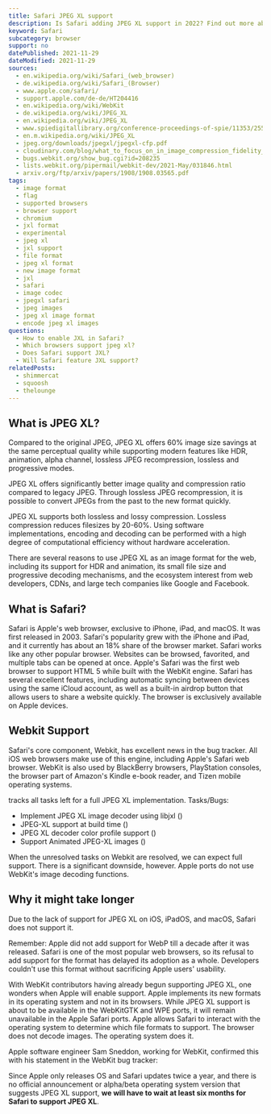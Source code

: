 ```yaml
---
title: Safari JPEG XL support
description: Is Safari adding JPEG XL support in 2022? Find out more about the current state.
keyword: Safari
subcategory: browser
support: no
datePublished: 2021-11-29
dateModified: 2021-11-29
sources:
  - en.wikipedia.org/wiki/Safari_(web_browser)
  - de.wikipedia.org/wiki/Safari_(Browser)
  - www.apple.com/safari/
  - support.apple.com/de-de/HT204416
  - en.wikipedia.org/wiki/WebKit
  - de.wikipedia.org/wiki/JPEG_XL
  - en.wikipedia.org/wiki/JPEG_XL
  - www.spiedigitallibrary.org/conference-proceedings-of-spie/11353/2556264/Benchmarking-JPEG-XL-image-compression/10.1117/12.2556264.short?SSO=1
  - en.m.wikipedia.org/wiki/JPEG_XL
  - jpeg.org/downloads/jpegxl/jpegxl-cfp.pdf
  - cloudinary.com/blog/what_to_focus_on_in_image_compression_fidelity_or_appeal
  - bugs.webkit.org/show_bug.cgi?id=208235
  - lists.webkit.org/pipermail/webkit-dev/2021-May/031846.html
  - arxiv.org/ftp/arxiv/papers/1908/1908.03565.pdf
tags:
  - image format
  - flag
  - supported browsers
  - browser support
  - chromium
  - jxl format
  - experimental
  - jpeg xl
  - jxl support
  - file format
  - jpeg xl format
  - new image format
  - jxl
  - safari
  - image codec
  - jpegxl safari
  - jpeg images
  - jpeg xl image format
  - encode jpeg xl images
questions:
  - How to enable JXL in Safari?
  - Which browsers support jpeg xl?
  - Does Safari support JXL?
  - Will Safari feature JXL support?
relatedPosts:
  - shimmercat
  - squoosh
  - thelounge
---
```


## What is JPEG XL?

Compared to the original JPEG, JPEG XL offers 60% image size savings at the same perceptual quality while supporting modern features like HDR, animation, alpha channel, lossless JPEG recompression, lossless and progressive modes.

JPEG XL offers significantly better image quality and compression ratio compared to legacy JPEG. Through lossless JPEG recompression, it is possible to convert JPEGs from the past to the new format quickly.

JPEG XL supports both lossless and lossy compression. Lossless compression reduces filesizes by 20-60%. Using software implementations, encoding and decoding can be performed with a high degree of computational efficiency without hardware acceleration.

There are several reasons to use JPEG XL as an image format for the web, including its support for HDR and animation, its small file size and progressive decoding mechanisms, and the ecosystem interest from web developers, CDNs, and large tech companies like Google and Facebook.

## What is Safari?

Safari is Apple's web browser, exclusive to iPhone, iPad, and macOS. It was first released in 2003. Safari's popularity grew with the iPhone and iPad, and it currently has about an 18% share of the browser market. Safari works like any other popular browser. Websites can be browsed, favorited, and multiple tabs can be opened at once. Apple's Safari was the first web browser to support HTML 5 while built with the WebKit engine. Safari has several excellent features, including automatic syncing between devices using the same iCloud account, as well as a built-in airdrop button that allows users to share a website quickly. The browser is exclusively available on Apple devices.

## Webkit Support

Safari's core component, Webkit, has excellent news in the bug tracker. All iOS web browsers make use of this engine, including Apple's Safari web browser. WebKit is also used by BlackBerry browsers, PlayStation consoles, the browser part of Amazon's Kindle e-book reader, and Tizen mobile operating systems.

<Link
  href="bugs.webkit.org/show_bug.cgi?id=208235"
  text="A parent bug ticket"
/> tracks all tasks left for a full JPEG XL implementation. Tasks/Bugs:

- Implement JPEG XL image decoder using libjxl (<Link href="bugs.webkit.org/show_bug.cgi?id=233113" text="DONE"/>)
- JPEG-XL support at build time (<Link href="bugs.webkit.org/show_bug.cgi?id=233325" text="DONE"/>)
- JPEG XL decoder color profile support (<Link href="bugs.webkit.org/show_bug.cgi?id=233364" text="UNRESOLVED"/>)
- Support Animated JPEG-XL images (<Link href="bugs.webkit.org/show_bug.cgi?id=233545" text="UNRESOLVED"/>)

When the unresolved tasks on Webkit are resolved, we can expect full support. There is a significant downside, however. Apple ports do not use WebKit's image decoding functions.

## Why it might take longer

Due to the lack of support for JPEG XL on iOS, iPadOS, and macOS, Safari does not support it.

Remember: Apple did not add support for WebP till a decade after it was released. Safari is one of the most popular web browsers, so its refusal to add support for the format has delayed its adoption as a whole. Developers couldn't use this format without sacrificing Apple users' usability.

With WebKit contributors having already begun supporting JPEG XL, one wonders when Apple will enable support. Apple implements its new formats in its operating system and not in its browsers. While JPEG XL support is about to be available in the WebKitGTK and WPE ports, it will remain unavailable in the Apple Safari ports. Apple allows Safari to interact with the operating system to determine which file formats to support. The browser does not decode images. The operating system does it.

Apple software engineer Sam Sneddon, working for WebKit, confirmed this with his statement in the WebKit bug tracker:

<Quote
  text="The Apple ports use the system-provided image decoding capabilities; we're unlikely to deviate from that here, so any support for [..] depends on underlying OS support."
  author="Sam Sneddon"
  source="bugs.webkit.org/show_bug.cgi?format=multiple&id=207750"
/>

Since Apple only releases OS and Safari updates twice a year, and there is no official announcement or alpha/beta operating system version that suggests JPEG XL support, **we will have to wait at least six months for Safari to support JPEG XL**.
